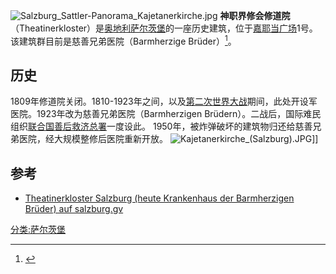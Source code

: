 [[File:Salzburg_Sattler-Panorama_Kajetanerkirche.jpg|thumb]]
'''神职界修会修道院'''（Theatinerkloster）是[[奥地利|奥地利]][[萨尔茨堡|萨尔茨堡]]的一座历史建筑，位于[[嘉耶当广场|嘉耶当广场]]1号。该建筑群目前是慈善兄弟医院（Barmherzige Brüder）<ref>{{Cite web |url=http://www.barmherzige-brueder.at/site/salzburg/home |title=Homepage des Krankenhauses der Barmherzigen Brüder in Salzburg |access-date=2016-05-21 |archive-date=2021-01-16 |archive-url=https://web.archive.org/web/20210116083814/https://www.barmherzige-brueder.at/site/salzburg/home |dead-url=no }}</ref>。

== 历史 ==
1809年修道院关闭。1810-1923年之间，以及[[第二次世界大战|第二次世界大战]]期间，此处开设军医院。1923年改为慈善兄弟医院（Barmherzigen Brüdern）。二战后，国际难民组织[[联合国善后救济总署|联合国善后救济总署]]一度设此。 1950年，被炸弹破坏的建筑物归还给慈善兄弟医院，经大规模整修后医院重新开放。  
[[File:Kajetanerkirche_(Salzburg).JPG|thumb]]]]

== 参考 ==
<references />
* [https://web.archive.org/web/20150924114925/http://www.salzburg.gv.at/themen/ks/kultur/kulturlandschaften/burgen/theatinerkloster_salzburg.htm Theatinerkloster Salzburg (heute Krankenhaus der Barmherzigen Brüder) auf salzburg.gv]
[[分类:萨尔茨堡|分类:萨尔茨堡]]